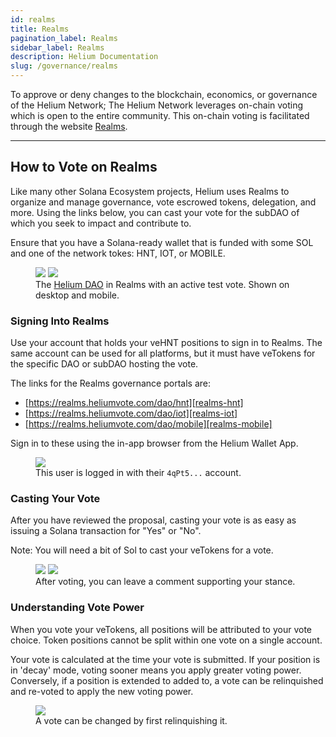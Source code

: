 ```yaml
---
id: realms
title: Realms
pagination_label: Realms
sidebar_label: Realms
description: Helium Documentation
slug: /governance/realms
---
```



To approve or deny changes to the blockchain, economics, or governance of the Helium Network; The
Helium Network leverages on-chain voting which is open to the entire community. This on-chain voting
is facilitated through the website [Realms][realms].

---

## How to Vote on Realms

Like many other Solana Ecosystem projects, Helium uses Realms to organize and manage governance,
vote escrowed tokens, delegation, and more. Using the links below, you can cast your vote for the
subDAO of which you seek to impact and contribute to.

Ensure that you have a Solana-ready wallet that is funded with some SOL and one of the network
tokes: HNT, IOT, or MOBILE.

<figure className="screensnippet-wrapper">
  <div style={{ display: 'flex' }}>
    <img
      src={useBaseUrl('/img/realms/realmsui.png')}
      style={{ maxHeight: 350, minWidth: 0, flex: '1 1 auto' }}
    />
    <img
      src={useBaseUrl('/img/realms/realmsui_mobile.png')}
      style={{ maxHeight: 350, minWidth: 0, flex: '1 1 auto' }}
    />
  </div>
  <figcaption>
    The <a href="https://realms.heliumvote.com/dao/hnt">Helium DAO</a> in Realms with an active test
    vote. Shown on desktop and mobile.
  </figcaption>
</figure>

### Signing Into Realms

Use your account that holds your veHNT positions to sign in to Realms. The same account can be used
for all platforms, but it must have veTokens for the specific DAO or subDAO hosting the vote.

The links for the Realms governance portals are:

- [https://realms.heliumvote.com/dao/hnt][realms-hnt]
- [https://realms.heliumvote.com/dao/iot][realms-iot]
- [https://realms.heliumvote.com/dao/mobile][realms-mobile]

Sign in to these using the in-app browser from the Helium Wallet App.

<figure className="screensnippet-wrapper">
  <img src={useBaseUrl('/img/realms/connectaccount.png')} />
  <figcaption>
    This user is logged in with their <code>4qPt5...</code> account.
  </figcaption>
</figure>

### Casting Your Vote

After you have reviewed the proposal, casting your vote is as easy as issuing a Solana transaction
for "Yes" or "No".

Note: You will need a bit of Sol to cast your veTokens for a vote.

<figure className="screensnippet-wrapper">
  <div style={{ display: 'flex', alignItems: 'center' }}>
    <img
      src={useBaseUrl('/img/realms/castvote.png')}
      style={{ maxHeight: 250, minWidth: 0, flex: '1 1 auto' }}
    />
    <img
      src={useBaseUrl('/img/realms/confirmvote.png')}
      style={{ maxHeight: 300, minWidth: 0, flex: '1 1 auto' }}
    />
  </div>
  <figcaption>After voting, you can leave a comment supporting your stance.</figcaption>
</figure>

### Understanding Vote Power

When you vote your veTokens, all positions will be attributed to your vote choice. Token positions
cannot be split within one vote on a single account.

Your vote is calculated at the time your vote is submitted. If your position is in 'decay' mode,
voting sooner means you apply greater voting power. Conversely, if a position is extended to added
to, a vote can be relinquished and re-voted to apply the new voting power.

<figure className="screensnippet-wrapper">
  <img src={useBaseUrl('/img/realms/relinquishvote.png')} />
  <figcaption>A vote can be changed by first relinquishing it.</figcaption>
</figure>

[realms]: https://realms.today
[realms-hnt]: https://realms.heliumvote.com/dao/hnt
[realms-iot]: https://realms.heliumvote.com/dao/iot
[realms-mobile]: https://realms.heliumvote.com/dao/mobile
[discord]: https://discord.gg/helium
[staking]: /staking-with-realms
[swap-utility]: /sol-token#swap-utility
